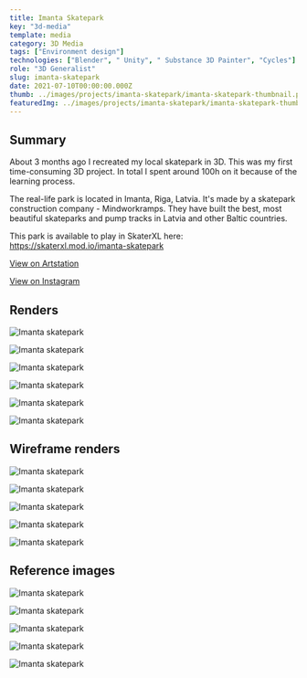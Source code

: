 ---
title: Imanta Skatepark
key: "3d-media"
template: media
category: 3D Media
tags: ["Environment design"]
technologies: ["Blender", " Unity", " Substance 3D Painter", "Cycles"]
role: "3D Generalist"
slug: imanta-skatepark
date: 2021-07-10T00:00:00.000Z
thumb: ../images/projects/imanta-skatepark/imanta-skatepark-thumbnail.png
featuredImg: ../images/projects/imanta-skatepark/imanta-skatepark-thumbnail.png
---



<Summary>

## Summary

<Grid2>

About 3 months ago I recreated my local skatepark in 3D. This was my first time-consuming 3D project. In total I spent around 100h on it because of the learning process.

The real-life park is located in Imanta, Riga, Latvia. It's made by a skatepark construction company - Mindworkramps. They have built the best, most beautiful skateparks and pump tracks in Latvia and other Baltic countries.

This park is available to play in SkaterXL here: https://skaterxl.mod.io/imanta-skatepark

</Grid2>

<div className="social-links">

<Social>

<a href="https://www.artstation.com/artwork/rAaq36" className="social-icon">

<FaArtstation />

<span>

View on Artstation

</span>

</a>

</Social>

<Social>

<a href="https://www.instagram.com/p/CUKmKg0qsVc/" className="social-icon">

<FaInstagram />

<span>

View on Instagram

</span>

</a>

</Social>

</div>

</Summary>

<PSpacing>

## Renders

</PSpacing>

<Grid2>

<Item>

![Imanta skatepark](../images/projects/imanta-skatepark/imanta-skatepark-2.png "Top view")

</Item>

<Item>

![Imanta skatepark](../images/projects/imanta-skatepark/imanta-skatepark-3.png)

</Item>

<Item>

![Imanta skatepark](../images/projects/imanta-skatepark/imanta-skatepark-4.png)

</Item>

<Item>

![Imanta skatepark](../images/projects/imanta-skatepark/imanta-skatepark-5.png)

</Item>

<Item>

![Imanta skatepark](../images/projects/imanta-skatepark/imanta-skatepark-6.png)

</Item>

<Item>

![Imanta skatepark](../images/projects/imanta-skatepark/imanta-skatepark-7.png)

</Item>

</Grid2>

<PSpacing>

## Wireframe renders

</PSpacing>

<Grid2>

<Item>

![Imanta skatepark](../images/projects/imanta-skatepark/imanta-skatepark-8.png)

</Item>

<Item>

![Imanta skatepark](../images/projects/imanta-skatepark/imanta-skatepark-9.png)

</Item>

<Item>

![Imanta skatepark](../images/projects/imanta-skatepark/imanta-skatepark-10.png)

</Item>

<Item>

![Imanta skatepark](../images/projects/imanta-skatepark/imanta-skatepark-11.png)

</Item>

</Grid2>

<Spacing />

<Item>

![Imanta skatepark](../images/projects/imanta-skatepark/imanta-skatepark-12.png)

</Item>

<PSpacing>

## Reference images

</PSpacing>

<Item>

![Imanta skatepark](../images/projects/imanta-skatepark/imanta-skatepark-17.png "Top view reference")

</Item>

<Spacing />

<Grid2>

<Item>

![Imanta skatepark](../images/projects/imanta-skatepark/imanta-skatepark-13.png)

</Item>

<Item>

![Imanta skatepark](../images/projects/imanta-skatepark/imanta-skatepark-14.png)

</Item>

<Item>

![Imanta skatepark](../images/projects/imanta-skatepark/imanta-skatepark-15.png)

</Item>

<Item>

![Imanta skatepark](../images/projects/imanta-skatepark/imanta-skatepark-16.png)

</Item>

</Grid2>
